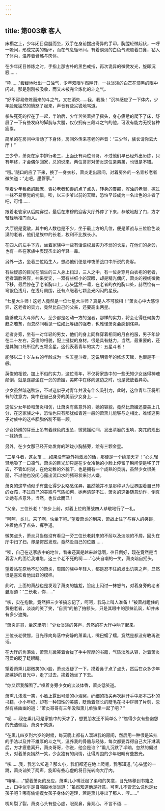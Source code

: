 ```yaml
---
---
---
```

title: 第003章 客人
---



床榻之上，少年闭目盘腿而坐，双手在身前摆出奇异的手印，胸膛轻微起伏，一呼一吸间，形成完美的循环，而在气息循环间，有着淡淡的白色气流顺着口鼻，钻入了体内，温养着骨骼与肉体。

在少年闭目修炼之时，手指上那古朴的黑色戒指，再次诡异的微微发光，旋即沉寂……

“呼……”缓缓地吐出一口浊气，少年双眼乍然睁开，一抹淡淡的白芒在漆黑的眼中闪过，那是刚刚被吸收，而又未被完全炼化的斗之气。

“好不容易修炼而来的斗之气，又在消失……我，我操！”沉神感应了一下体内，少年脸庞猛然的愤怒了起来，声音有些尖锐地骂道。

拳头死死的捏在了一起，半晌后，少年苦笑着摇了摇头，身心疲惫的爬下了床，舒展了一下有些发麻的脚腕与大腿，仅仅拥有三段斗之气的他，可没有能力无视各种疲累。

简单的在房间中活动了下身体，房间外传来苍老的声音：“三少爷，族长请你去大厅！”

三少爷，萧炎在家中排行老三，上面还有两位哥哥，不过他们早已经外出历练，只有年终，才会偶尔回家，总的说来，两位哥哥对萧炎这位亲弟弟，也很是不错。

“哦。”随口的应了下来，换了一身衣衫，萧炎走出房间，对着房外的一名青衫老者微笑道：“走吧，墨管家。”

望着少年稚嫩的脸庞，青衫老者和善的点了点头，转身的霎那，浑浊的老眼，掠过一抹不易察觉的惋惜，唉，以三少爷以前的天赋，恐怕早该成为一名出色的斗者了吧，可惜……

跟着老管家从后院穿过，最后在肃穆的迎客大厅外停了下来，恭敬地敲了门，方才轻轻地推门而入。

大厅很是宽敞，其中的人数也是不少，坐于最上方的几位，便是萧战与三位脸色淡漠的老者，他们是族中的长老，权利不比族长小。

在四人的左手下方，坐着家族中一些有话语权且实力不弱的长辈，在他们的身旁，也有一些在家族中表现杰出的年轻一辈。

另外一边，坐着三位陌生人，想必他们便是昨夜萧战口中所说的贵客。

有些疑惑的目光在陌生的三人身上扫过，三人之中，有一位身穿月白衣袍的老者，老者满脸笑容，神采奕奕，一双有些细小的双眼，却是精光偶闪，萧炎的视线微微下移，最后停在了老者胸口上，心头猛然一凛，在老者的衣袍胸口处，赫然绘有一弯银色浅月，在浅月周围，还有点缀着七颗金光闪闪的星辰。

“七星大斗师！这老人竟然是一位七星大斗师？真是人不可貌相！”萧炎心中大感惊异，这老者的实力，竟然比自己的父亲，还要高出两星。

能够成为大斗师的人，至少都是名动一方的强者，那样的实力，将会让得任何势力趋之若鹜，而忽然间看见一位如此等级的强者，也难怪萧炎会感到诧异。

老者身旁，坐有一对年轻的男女，他们的身上同样穿着相同的月白袍服，男子年龄在二十左右，英俊的相貌，配上挺拔的身材，很是具有魅力，当然，最重要的，还是其胸口处所绘的五颗金星，这代表着青年的实力：五星斗者！

能够以二十岁左右的年龄成为一名五星斗者，这说明青年的修炼天赋，也很是不一般。

英俊的相貌，加上不俗的实力，这位青年，不仅将家族中的一些无知少女迷得神魂颠倒，就是连那坐在一旁的萧媚，美眸中在移向这边之时，也是微放着异彩。

少女虽然暗送秋波，不过这似乎对青年并没有什么吸引力，此时，这位青年正将所有的注意力，集中在自己身旁的美丽少女身上……

这位少女年龄和萧炎相仿，让萧炎有些意外的，她的容貌，竟然比萧媚还要美上几分，在这家族之中，恐怕也只有那犹如青莲一般的萧熏儿能够与之相比，难怪这男子对族中的这些胭脂俗粉不屑一顾。

少女娇嫩的耳垂上吊有着绿色的玉坠，微微摇动间，发出清脆的玉响，突兀的现出一抹娇贵……

另外，在少女那已经开始发育的玲珑小胸脯旁，绘有三颗金星。

“三星斗者，这女孩……如果没有靠外物激发的话，那便是一个绝顶天才！”心头轻轻地吸了一口凉气，萧炎的目光却只是在少女冷艳的小脸上停留了瞬间便是移了开去，不管如何说，在他幼稚的外貌下，也是拥有一个成熟的灵魂，虽然少女很美丽，不过他也没闲心露出流口水的猪哥状来讨人嫌。

萧炎的这举动似乎有些让得少女略感诧异，虽然她并不是那种以为世界围着自己转的女孩，不过自己的美貌与气质如何，她再清楚不过，萧炎的这番随意动作，倒真让她有点意外，当然，也仅此而已！

“父亲，三位长老！”快步上前，对着上位的萧战四人恭敬地行了一礼。

“呵呵，炎儿，来了啊，快坐下吧。”望着萧炎的到来，萧战止住了与客人的笑谈，冲着他点了点头，挥手道。

微笑点头，萧炎只当做没有看见一旁三位长老射来的不耐以及淡淡的不屑，回头在厅中扫了扫，却是愕然发现，竟然没自己的位置……

“唉，自己在这家族中的地位，看来还真是越来越低啊，往日倒好，现在竟然是当着客人的面给我难堪，这三个老不死的啊……”心头自嘲的一笑，萧炎暗自摇头。

望着站在原地不动的萧炎，周围的族中年轻人，都是忍不住的发出讥笑之声，显然很是喜欢看他出丑的模样。

此时，上面的萧战也是发现了萧炎的尴尬，脸庞上闪过一抹怒气，对着身旁的老者皱眉道：“二长老，你……”

“咳，实在抱歉，竟然把三少爷搞忘记了，呵呵，我马上叫人准备！”被萧战瞪住的黄袍老者，淡淡的笑了笑，“自责”的拍了拍额头，只是其眼中的那抹讥讽，却并未有多少遮掩。

“萧炎哥哥，坐这里吧！”少女淡淡的笑声，忽然的在大厅中响了起来。

三位长老微愣，目光移向角落中安静的萧熏儿，嘴巴蠕了蠕，竟然是都没有敢再说话。

在大厅的角落处，萧熏儿微笑着合拢了手中厚厚的书籍，气质淡雅从容，对着萧炎可爱的眨了眨眼睛。

望着萧熏儿那微笑的小脸，萧炎迟疑了一下，摸着鼻子点了点头，然后在众多少年那嫉妒的目光中，走了过去，挨着她坐了下去。

“你又帮我解围了。”嗅着身旁少女的淡淡体香，萧炎低笑道。

萧熏儿浅浅一笑，小脸上露出可爱的小酒窝，纤细的指尖再次翻开手中那本古朴的书籍，小小年纪，却有一种知性的美感，眨动着修长的睫毛在书中徘徊了片刻，忽然有些幽幽的道：“萧炎哥哥有三年没和熏儿单独坐一起了吧？”

“呃……现在熏儿可是家族中的天才了，想要朋友还不简单么？”瞧得少女有些幽怨的光洁侧脸，萧炎干笑道。

“在熏儿四岁到六岁的时候，每天晚上都有人溜进我的房间，然后用一种很是笨拙的手法以及并不雄厚的斗之气，温养我的骨骼与经脉，每次都要弄得自己大汗淋漓后，方才疲惫离开，萧炎哥哥，你说，他会是谁？”熏儿沉默了半晌，忽然的偏过头，对着萧炎嫣然一笑，少女独有的风情，让得周围的少年眼睛有些放光。

“咳……我，我怎么知道？那么小，我们都还在地上爬呢，我哪知道。”心头猛的一跳，萧炎讪笑了两声，旋即有些心虚的将目光转向大厅内。

“嘻嘻……”望着萧炎的反应，萧熏儿小嘴泛起了柔和的笑意，目光转移到书籍之上，口中似乎是自喃般地淡淡道：“虽然知道他是好意，可熏儿不管怎么说也是女孩子吧？哪有偷偷摸女孩子身体的道理，若是熏儿寻出了那人，哼……”

嘴角裂了裂，萧炎心头有些心虚，眼观鼻，鼻观心，不言不语……